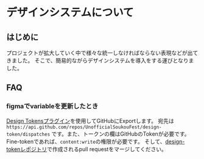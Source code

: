 # デザインシステムについて

## はじめに

プロジェクトが拡大していく中で様々な統一しなければならない表現などが出てきました。
そこで、簡易的ながらデザインシステムを導入をする運びとなりました。

## FAQ
### figmaでvariableを更新したとき
[Design Tokensプラグイン](https://www.figma.com/community/plugin/888356646278934516/design-tokens)を使用してGitHubにExportします。
宛先は`https://api.github.com/repos/UnofficialSoukouFest/design-token/dispatches` です。また、トークンの欄はGitHubのTokenが必要です。Fine-tokenであれば、`content:write`の権限が必要です。
そして、[design-tokenレポジトリ](https://github.com/UnofficialSoukouFest/design-token)で作成されるpull requestをマージしてください。
